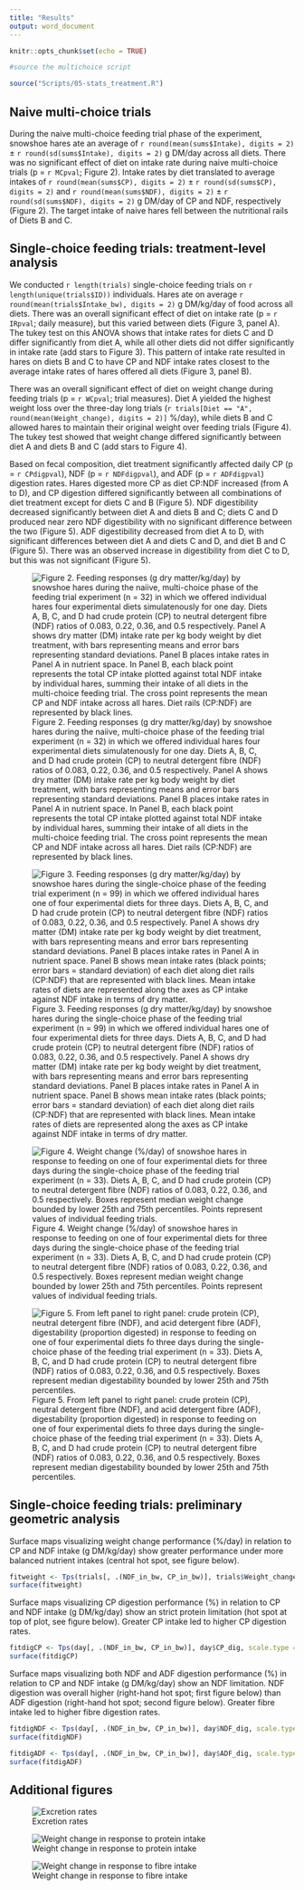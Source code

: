 ```yaml
---
title: "Results"
output: word_document
---
```


```r
knitr::opts_chunk$set(echo = TRUE)
```

```r

#source the multichoice script

source("Scripts/05-stats_treatment.R")

```

## Naive multi-choice trials

During the naive multi-choice feeding trial phase of the experiment, snowshoe hares ate an average of `r round(mean(sums$Intake), digits = 2)` ± `r round(sd(sums$Intake), digits = 2)` g DM/day across all diets. There was no significant effect of diet on intake rate during naive multi-choice trials (p = `r MCpval`; Figure 2). Intake rates by diet translated to average intakes of `r round(mean(sums$CP), digits = 2)` ± `r round(sd(sums$CP), digits = 2)` and `r round(mean(sums$NDF), digits = 2)` ± `r round(sd(sums$NDF), digits = 2)` g DM/day of CP and NDF, respectively (Figure 2). The target intake of naive hares fell between the nutritional rails of Diets B and C.

## Single-choice feeding trials: treatment-level analysis

We conducted `r length(trials)` single-choice feeding trials on `r length(unique(trials$ID))` individuals. Hares ate on average `r round(mean(trials$Intake_bw), digits = 2)` g DM/kg/day of food across all diets. There was an overall significant effect of diet on intake rate (p = `r IRpval`; daily measure), but this varied between diets (Figure 3, panel A). The tukey test on this ANOVA shows that intake rates for diets C and D differ significantly from diet A, while all other diets did not differ significantly in intake rate (add stars to Figure 3). This pattern of intake rate resulted in hares on diets B and C to have CP and NDF intake rates closest to the average intake rates of hares offered all diets (Figure 3, panel B).

There was an overall significant effect of diet on weight change during feeding trials (p = `r WCpval`; trial measures). Diet A yielded the highest weight loss over the three-day long trials (`r trials[Diet == "A", round(mean(Weight_change), digits = 2)]` %/day), while diets B and C allowed hares to maintain their original weight over feeding trials (Figure 4). The tukey test showed that weight change differed significantly between diet A and diets B and C (add stars to Figure 4).

Based on fecal composition, diet treatment significantly affected daily CP (p = `r CPdigpval`), NDF (p = `r NDFdigpval`), and ADF (p = `r ADFdigpval`) digestion rates. Hares digested more CP as diet CP:NDF increased (from A to D), and CP digestion differed significantly between all combinations of diet treatment except for diets C and B (Figure 5). NDF digestibility decreased significantly between diet A and diets B and C; diets C and D produced near zero NDF digestibility with no significant difference between the two (Figure 5). ADF digestibility decreased from diet A to D, with significant differences between diet A and diets C and D, and diet B and C (Figure 5). There was an observed increase in digestibility from diet C to D, but this was not significant (Figure 5).


![Figure 2. Feeding responses (g dry matter/kg/day) by snowshoe hares during the naiive, multi-choice phase of the feeding trial experiment (n = 32) in which we offered individual hares four experimental diets simulatenously for one day. Diets A, B, C, and D had crude protein (CP) to neutral detergent fibre (NDF) ratios of 0.083, 0.22, 0.36, and 0.5 respectively. Panel A shows dry matter (DM) intake rate per kg body weight by diet treatment, with bars representing means and error bars representing standard deviations. Panel B places intake rates in Panel A in nutrient space. In Panel B, each black point represents the total CP intake plotted against total NDF intake by individual hares, summing their intake of all diets in the multi-choice feeding trial. The cross point represents the mean CP and NDF intake across all hares. Diet rails (CP:NDF) are represented by black lines. ](Output/figures/targetintake.jpeg)

![Figure 3. Feeding responses (g dry matter/kg/day) by snowshoe hares during the single-choice phase of the feeding trial experiment (n = 99) in which we offered individual hares one of four experimental diets  for three days. Diets A, B, C, and D had crude protein (CP) to neutral detergent fibre (NDF) ratios  of 0.083, 0.22, 0.36, and 0.5 respectively. Panel A shows dry matter (DM) intake rate per kg body weight by diet treatment, with bars representing means and error bars representing standard deviations. Panel B places intake rates in Panel A in nutrient space. Panel B shows mean intake rates (black points; error bars = standard deviation) of each diet along diet rails (CP:NDF) that are represented with black lines. Mean intake rates of diets are represented along the axes as CP intake against NDF intake in terms of dry matter.](Output/figures/intakebarandrail.jpeg)

![Figure 4. Weight change (%/day) of snowshoe hares in response to feeding on one of four experimental diets for three days during the single-choice phase of the feeding trial experiment (n = 33). Diets A, B, C, and D had crude protein (CP) to neutral detergent fibre (NDF) ratios of 0.083, 0.22, 0.36, and 0.5 respectively. Boxes represent median weight change bounded by lower 25th and 75th percentiles. Points represent values of individual feeding trials. ](Output/figures/weightchangebar.jpeg)

![Figure 5. From left panel to right panel: crude protein (CP), neutral detergent fibre (NDF), and acid detergent fibre (ADF), digestability (proportion digested) in response to feeding on one of four experimental diets fo three days during the single-choice phase of the feeding trial experiment (n = 33). Diets A, B, C, and D had crude protein (CP) to neutral detergent fibre (NDF) ratios of 0.083, 0.22, 0.36, and 0.5 respectively. Boxes represent median digestability bounded by lower 25th and 75th percentiles. ](Output/figures/dietdigestion.jpeg)




## Single-choice feeding trials: preliminary geometric analysis

Surface maps visualizing weight change performance (%/day) in relation to CP and NDF intake (g DM/kg/day) show greater performance under more balanced nutrient intakes (central hot spot, see figure below).

```r
fitweight <- Tps(trials[, .(NDF_in_bw, CP_in_bw)], trials$Weight_change, scale.type = "range")
surface(fitweight)

```

Surface maps visualizing CP digestion performance (%) in relation to CP and NDF intake (g DM/kg/day) show an strict protein limitation (hot spot at top of plot, see figure below). Greater CP intake led to higher CP digestion rates.

```r
fitdigCP <- Tps(day[, .(NDF_in_bw, CP_in_bw)], day$CP_dig, scale.type = "range")
surface(fitdigCP)
```

Surface maps visualizing both NDF and ADF digestion performance (%) in relation to CP and NDF intake (g DM/kg/day) show an NDF limitation. NDF digestion was overall higher (right-hand hot spot; first figure below) than ADF digestion (right-hand hot spot; second figure below). Greater fibre intake led to higher fibre digestion rates.

```r
fitdigNDF <- Tps(day[, .(NDF_in_bw, CP_in_bw)], day$NDF_dig, scale.type = "range")
surface(fitdigNDF)

```

```r
fitdigADF <- Tps(day[, .(NDF_in_bw, CP_in_bw)], day$ADF_dig, scale.type = "range")
surface(fitdigADF)
```



## Additional figures

![Excretion rates](Output/figures/excretionrates.jpg)


![Weight change in response to protein intake](Output/figures/proteinintake.jpeg)

![Weight change in response to fibre intake](Output/figures/NDFintake.jpeg)
